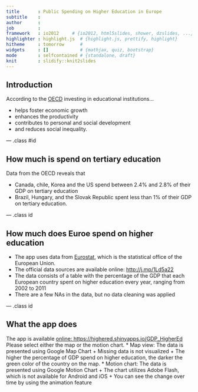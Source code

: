 ```yaml
---
title       : Public Spending on Higher Education in Europe
subtitle    : 
author      : 
job         : 
framework   : io2012     # {io2012, html5slides, shower, dzslides, ...}
highlighter : highlight.js  # {highlight.js, prettify, highlight}
hitheme     : tomorrow      # 
widgets     : []            # {mathjax, quiz, bootstrap}
mode        : selfcontained # {standalone, draft}
knit        : slidify::knit2slides
---
```


## Introduction

According to the [OECD](http://www.oecd-ilibrary.org/docserver/download/9613041ec018.pdf?expires=1431940016&id=id&accname=guest&checksum=48318748BB6B210C19BF1EFA643E1C38) investing in educational institutions...

* helps foster economic growth
* enhances the productivity
* contributes to personal and social development
* and reduces social inequality.

--- .class #id

## How much is spend on tertiary education

Data from the OECD reveals that

* Canada, chile, Korea and the US spend between 2.4% and 2.8% of their GDP on tertiary education
* Brazil, Hungary, and the Slovak Republic spent less than 1% of their GDP on tertiary education.

--- .class id

## How much does Euroe spend on higher education

* The app uses data from [Eurostat](http://ec.europa.eu/eurostat/home), which is the statistical office of the European Union.
* The official data sources are available online: [http://j.mp/1Ld5a22](http://j.mp/1Ld5a22)
* The data consists of a table with the percentage of the GDP that each European country spent on higher education every year, ranging from 2002 to 2011
* There are a few NAs in the data, but no data cleaning was applied

--- .class id

## What the app does
The app is available [online: https://highered.shinyapps.io/GDP_HigherEd](https://highered.shinyapps.io/GDP_HigherEd/)
Please select either the map or the motion chart.
* Map view: The data is presented using Google Map Chart
  + Missing data is not visualized
  + The higher the percentage of GDP spend on higher education, the darker the green color of the country on the map.
* Motion chart: The data is presented using Google Motion Chart
  + The chart utilizes Adobe Flash, which is not available for Android and iOS
  + You can see the change over time by using the animation feature
